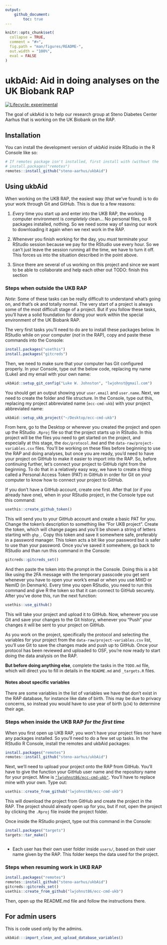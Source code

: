 ```yaml
---
output: 
    github_document:
        toc: true
---
```


<!-- README.md is generated from README.Rmd. Please edit that file -->

```r
knitr::opts_chunk$set(
  collapse = TRUE,
  comment = "#>",
  fig.path = "man/figures/README-",
  out.width = "100%",
  eval = FALSE
)
```

# ukbAid: Aid in doing analyses on the UK Biobank RAP

<!-- badges: start -->

[![Lifecycle:
experimental](https://img.shields.io/badge/lifecycle-experimental-orange.svg)](https://lifecycle.r-lib.org/articles/stages.html#experimental)

<!-- badges: end -->

The goal of ukbAid is to help our research group at Steno Diabetes
Center Aarhus that is working on the UK Biobank on the RAP.

## Installation

You can install the development version of ukbAid inside RStudio in the
R Console like so:

```r
# If remotes package isn't installed, first install with (without the `#` comment):
# install.packages("remotes")
remotes::install_github("steno-aarhus/ukbAid")
```

## Using ukbAid

When working on the UKB RAP, the easiest way (that we've found) is to do your 
work through Git and GitHub. This is due to a few reasons:

1. *Every* time you start up and enter into the UKB RAP, the working computer
environment is *completely* clean... No personal files, no R packages installed,
nothing. So we need some way of saving our work to downloading it again when we
next work in the RAP.

2. Whenever you finish working for the day, you *must* terminate your RStudio
session because we pay for the RStudio use every hour. So we can't just leave
the session running all the time, we have to turn it off. This forces us into
the situation described in the point above.

3. Since there are several of us working on this project and since we want to be
able to collaborate and help each other out TODO: finish this section

### Steps when outside the UKB RAP

*Note*: Some of these tasks can be really difficult to understand what's
going on, and that's ok and totally normal. The very start of a project
is always some of the most difficult stage of a project. But if you
follow these tasks, you'll have a solid foundation for doing your work
within the special environment of the UK Biobank RAP.

The very first tasks you'll need to do are to install these packages
below. In RStudio while on your computer (*not* in the RAP), copy and
paste these commands into the Console:

```r
install.packages("usethis")
install.packages("gitcreds")
```

Then, we need to make sure that your computer has Git configured
properly. In your Console, type out the below code, replacing my name
(Luke) and my email with your own name:

```r
ukbAid::setup_git_config("Luke W. Johnston", "lwjohnst@gmail.com")
```

You should get an output showing your `user.email` and `user.name`.
Next, we need to create the folder and file structure. In the Console,
type out this, replacing my project abbreviated name (`ecc-cmd-ukb`)
with your project abbreviated name:

```r
ukbAid::setup_ukb_project("~/Desktop/ecc-cmd-ukb")
```

From here, go to the Desktop or wherever you created the project and
open up the RStudio `.Rproj` file so that the project starts up in
RStudio. In this project will be the files you need to get started on
the project, and especially at this stage, the `doc/protocol.Rmd` and
the `data-raw/project-variables.csv` files. You'll be working on these
files before beginning to use the RAP and doing analyses, but once you
are ready, you'd need to have your project on GitHub to make it easier
to import into the RAP. So, before continuing further, let's connect
your project to GitHub right from the beginning. To do that in a
relatively easy way, we have to create a thing called a Personal Access
Token (PAT) in GitHub in order for Git on your computer to know how to
connect your project to GitHub.

If you don't have a GitHub account, create one first. After that (or if
you already have one), when in your RStudio project, in the Console type
out this command:

```r
usethis::create_github_token()
```

This will send you to your GitHub account and create a basic PAT for
you. Change the token's description to something like "For UKB project".
Create the token, which will change pages and you'll be shown a string
of letters starting with `ghp_`. Copy this token and save it somewhere
safe, preferably in a password manager. This token acts a bit like your
password but is safer to use than your password. Once you've saved it
somewhere, go back to RStudio and than run this command in the Console:

```r
gitcreds::gitcreds_set()
```

And then paste the token into the prompt in the Console. Doing this is a
bit like using the 2FA message with the temporary passcode you get sent
whenever you have to open your work's email or when you use MitID or
NemID (in Denmark). Every time you open RStudio, you need to run this
command and give R the token so that it can connect to GitHub securely.
After you've done this, run the next function:

```r
usethis::use_github()
```

This will take your project and upload it to GitHub. Now, whenever you
use Git and save your changes to the Git history, whenever you "Push"
your changes it will be sent to your project on GitHub.

As you work on the project, specifically the protocol and selecting the
variables for your project from the `data-raw/project-variables.csv`
list, you'll use Git to save the changes made and push up to GitHub.
Once your protocol has been reviewed and uploaded to OSF, you're now
ready to start doing the data analysis on the RAP.

**But before doing anything else**, complete the tasks in the `TODO.md`
file, which will direct you to fill in details in the `README.md` and
`_targets.R` files.

#### Notes about specific variables

There are some variables in the list of variables we have that don't exist in
the RAP database, for instance like date of birth. This may be due to privacy
concerns, so instead you would have to use year of birth (`p34`) to determine
their age.

### Steps when inside the UKB RAP *for the first time*

When you first open up UKB RAP, you won't have your project files nor
have any packages installed. So you'll need to do a few set up tasks. In
the RStudio R Console, install the remotes and ukbAid packages:

```r
install.packages("remotes")
remotes::install_github("steno-aarhus/ukbAid")
```

Next, we'll need to upload your project onto the RAP from GitHub. You'll
have to give the function your GitHub user name and the repository name
for your project. Mine is
[`"lwjohnst86/ecc-cmd-ukb"`](https://github.com/lwjohnst86/ecc-cmd-ukb).
You'll have to replace mine with your own. Type out:

```r
usethis::create_from_github("lwjohnst86/ecc-cmd-ukb")
```

This will download the project from GitHub and create the project in the
RAP. The project should already open up for you, but if not, open the
project by clicking the `.Rproj` file inside the project folder.

Once inside the RStudio project, type out this command in the Console:

```r
install.packages("targets")
targets::tar_make()
```


```r
```

-   Each user has their own user folder inside `users/`, based on their
    user name given by the RAP. This folder keeps the data used for the project.

### Steps when resuming work in UKB RAP

```r
install.packages("remotes")
remotes::install_github("steno-aarhus/ukbAid")
gitcreds::gitcreds_set()
usethis::create_from_github("lwjohnst86/ecc-cmd-ukb")
```

Then, open up the README.md file and follow the instructions there.

<!-- Add instructions on saying what other packages to include in project using, like renv -->

## For admin users

This is code used only by the admins.

```r
ukbAid:::import_clean_and_upload_database_variables()
```

